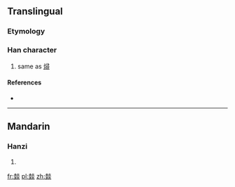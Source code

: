 ==Translingual==

===Etymology===
{{Han compound|坴|炎|c1=s|c2=p|t2=hot|ls=psc}}

===Han character===
{{Han char|rn=86|rad=火|as=12|sn=16|four=49189|canj=GGFF}}

# same as [[燖]]

====References====
* {{Han ref|kx=0682.100|dkj=19399|dj=1094.080|hdz=32232.040|uh=71C5|ud=29125|bh=EA47|bd=59975}}

----

==Mandarin==

===Hanzi===
{{cmn-hanzi|pin=[[xián]] ([[xian2]])|wg=hsien<sup>2</sup>}}

# {{defn|lang=cmn|sort=火12}}

[[fr:燅]]
[[pl:燅]]
[[zh:燅]]